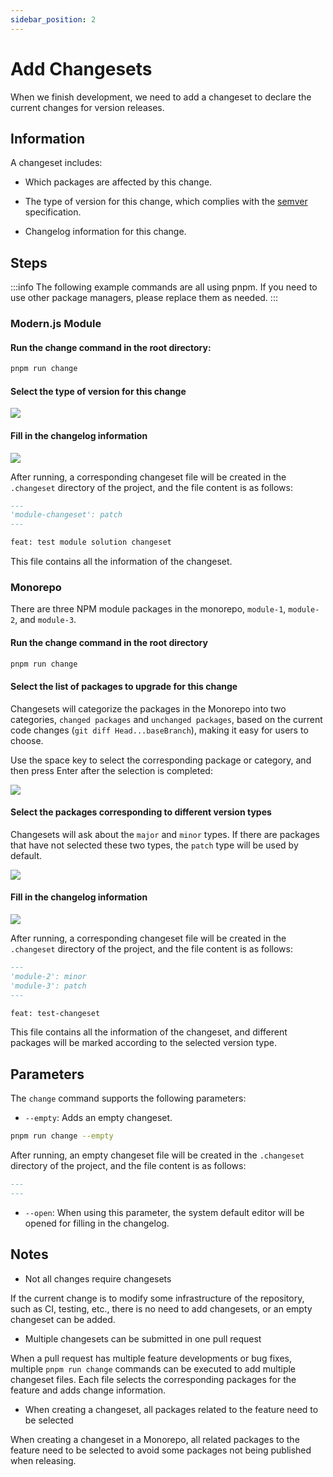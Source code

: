 ```yaml
---
sidebar_position: 2
---
```


# Add Changesets

When we finish development, we need to add a changeset to declare the current changes for version releases.

## Information

A changeset includes:

- Which packages are affected by this change.

- The type of version for this change, which complies with the [semver](https://semver.org/) specification.

- Changelog information for this change.

## Steps

:::info
The following example commands are all using pnpm. If you need to use other package managers, please replace them as needed.
:::

### Modern.js Module

#### Run the change command in the root directory:

```bash
pnpm run change
```

#### Select the type of version for this change

![](https://lf3-static.bytednsdoc.com/obj/eden-cn/zq-uylkvT/ljhwZthlaukjlkulzlp/changeset-select-version.png)

#### Fill in the changelog information

![](https://lf3-static.bytednsdoc.com/obj/eden-cn/zq-uylkvT/ljhwZthlaukjlkulzlp/changeset-input-changelog.png)

After running, a corresponding changeset file will be created in the `.changeset` directory of the project, and the file content is as follows:

```markdown
---
'module-changeset': patch
---

feat: test module solution changeset
```

This file contains all the information of the changeset.

### Monorepo

There are three NPM module packages in the monorepo, `module-1`, `module-2`, and `module-3`.

#### Run the change command in the root directory

```bash
pnpm run change
```

#### Select the list of packages to upgrade for this change

Changesets will categorize the packages in the Monorepo into two categories, `changed packages` and `unchanged packages`, based on the current code changes (`git diff Head...baseBranch`), making it easy for users to choose.

Use the space key to select the corresponding package or category, and then press Enter after the selection is completed:

![](https://lf3-static.bytednsdoc.com/obj/eden-cn/zq-uylkvT/ljhwZthlaukjlkulzlp/changeset-select-packages.png)

#### Select the packages corresponding to different version types

Changesets will ask about the `major` and `minor` types. If there are packages that have not selected these two types, the `patch` type will be used by default.

![](https://lf3-static.bytednsdoc.com/obj/eden-cn/zq-uylkvT/ljhwZthlaukjlkulzlp/changeset-auto-select-patch.png)

#### Fill in the changelog information

![](https://lf3-static.bytednsdoc.com/obj/eden-cn/zq-uylkvT/ljhwZthlaukjlkulzlp/changeset-input-changelog-monorepo.png)

After running, a corresponding changeset file will be created in the `.changeset` directory of the project, and the file content is as follows:

```markdown
---
'module-2': minor
'module-3': patch
---

feat: test-changeset
```

This file contains all the information of the changeset, and different packages will be marked according to the selected version type.

## Parameters

The `change` command supports the following parameters:

- `--empty`: Adds an empty changeset.

```bash
pnpm run change --empty
```

After running, an empty changeset file will be created in the `.changeset` directory of the project, and the file content is as follows:

```markdown
---
---
```

- `--open`: When using this parameter, the system default editor will be opened for filling in the changelog.

## Notes

- Not all changes require changesets

If the current change is to modify some infrastructure of the repository, such as CI, testing, etc., there is no need to add changesets, or an empty changeset can be added.

- Multiple changesets can be submitted in one pull request

When a pull request has multiple feature developments or bug fixes, multiple `pnpm run change` commands can be executed to add multiple changeset files. Each file selects the corresponding packages for the feature and adds change information.

- When creating a changeset, all packages related to the feature need to be selected

When creating a changeset in a Monorepo, all related packages to the feature need to be selected to avoid some packages not being published when releasing.

